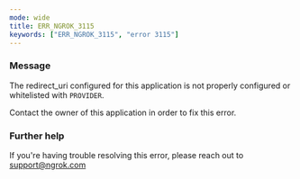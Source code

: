 ```yaml
---
mode: wide
title: ERR_NGROK_3115
keywords: ["ERR_NGROK_3115", "error 3115"]
---
```


### Message

The redirect_uri configured for this application is not properly configured or whitelisted with `PROVIDER`.

Contact the owner of this application in order to fix this error.

### Further help

If you're having trouble resolving this error, please reach out to [support@ngrok.com](mailto:support@ngrok.com?subject=Help%20with%20ERR_NGROK_3115)
